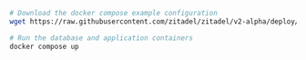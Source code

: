 ```bash
# Download the docker compose example configuration
wget https://raw.githubusercontent.com/zitadel/zitadel/v2-alpha/deploy/compose/docker-compose.yml

# Run the database and application containers
docker compose up
```
